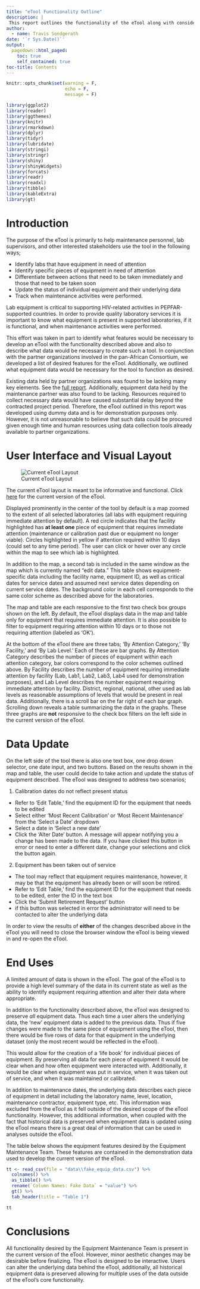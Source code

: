 ```yaml
---
title: "eTool Functionality Outline"
description: |
 This report outlines the functionality of the eTool along with considerations for future use of the underlying data
author:
  - name: Travis Sondgerath
date: '`r Sys.Date()`'
output:
  pagedown::html_paged:
    toc: true
    self_contained: true
toc-title: Contents
---
```


```r
knitr::opts_chunk$set(warning = F,
                      echo = F,
                      message = F)

library(ggplot2)
library(reader)
library(ggthemes)
library(knitr)
library(rmarkdown)
library(dplyr)
library(tidyr)
library(lubridate)
library(stringi)
library(stringr)
library(shiny)
library(shinyWidgets)
library(forcats)
library(readr)
library(readxl)
library(tibble)
library(kableExtra)
library(gt)
```

# Introduction

The purpose of the eTool is primarily to help maintenance personnel, lab supervisors, and other interested stakeholders use the tool in the following ways;

* Identify labs that have equipment in need of attention
* Identify specific pieces of equipment in need of attention
* Differentiate between actions that need to be taken immediately and those that need to be taken soon
* Update the status of individual equipment and their underlying data
* Track when maintenance activities were performed. 

Lab equipment is critical to supporting HIV-related activities in PEPFAR-supported countries. In order to provide quality laboratory services it is important to know what equipment is present in supported laboratories, if it is functional, and when maintenance activities were performed. 

This effort was taken in part to identify what features would be necessary to develop an eTool with the functionality described above and also to describe what data would be necessary to create such a tool. In conjunction with the partner organizations involved in the pan-African Consortium, we developed a list of desired features for the eTool. Additionally, we outlined what equipment data would be necessary for the tool to function as desired.

Existing data held by partner organizations was found to be lacking many key elements. See the [full report](https://github.com/paceafenet/etool_dev/blob/master/existing_lab_data_exploration.md). Additionally, equipment data held by the maintenance partner was also found to be lacking. Resources required to collect necessary data would have caused substantial delay beyond the contracted project period. Therefore, the eTool outlined in this report was developed using dummy data and is for demonstration purposes only. However, it is not unreasonable to believe that such data could be procured given enough time and human resources using data collection tools already available to partner organizations. 

# User Interface and Visual Layout

![Current eTool Layout](screen grabs/eTool pic full layout 2_15_19.jpg)

The current eTool layout is meant to be informative and functional. Click [here](https://travis-shinin-spot.shinyapps.io/etool_dev/) for the current version of the eTool. 

Displayed prominently in the center of the tool by default is a map zoomed to the extent of all selected laboratories (all labs with equipment requiring immediate attention by default). A red circle indicates that the facility highlighted has **at least one** piece of equipment that requires immediate attention (maintenance or calibration past due or equipment no longer viable). Circles highlighted in yellow if attention required within 10 days (could set to any time period). The user can click or hover over any circle within the map to see which lab is highlighted.

In addition to the map, a second tab is included in the same window as the map which is currently named "edit data." This table shows equipment-specific data including the facility name, equipment ID, as well as critical dates for service dates and assumed next service dates depending on current service dates. The background color in each cell corresponds to the same color scheme as described above for the laboratories. 

The map and table are each responsive to the first two check box groups shown on the left. By default, the eTool displays data in the map and table only for equipment that requires immediate attention. It is also possible to filter to equipment requiring attention within 10 days or to those not requiring attention (labeled as 'OK'). 

At the bottom of the eTool there are three tabs; 'By Attention Category,' 'By Facility,' and 'By Lab Level.' Each of these are bar graphs. By Attention Category describes the number of pieces of equipment within each attention category, bar colors correspond to the color schemes outlined above. By Facility describes the number of equipment requiring immediate attention by facility (Lab, Lab1, Lab2, Lab3, Lab4 used for demonstration purposes), and Lab Level describes the number equipment requiring immediate attention by facility. District, regional, national, other used as lab levels as reasonable assumptions of levels that would be present in real data. Additionally, there is a scroll bar on the far right of each bar graph. Scrolling down reveals a table summarizing the data in the graphs. These three graphs are **not** responsive to the check box filters on the left side in the current version of the eTool. 

# Data Update

On the left side of the tool there is also one text box, one drop down selector, one date input, and two buttons. Based on the results shown in the map and table, the user could decide to take action and update the status of equipment described. The eTool was designed to address two scenarios;

1. Calibration dates do not reflect present status
  * Refer to 'Edit Table,' find the equipment ID for the equipment that needs to be edited
  * Select either 'Most Recent Calibration' or 'Most Recent Maintenance' from the 'Select a Date' dropdown
  * Select a date in 'Select a new date'
  * Click the 'Alter Date' button. A message will appear notifying you a change has been made to the data. If you have clicked this button in error or need to enter a different date, change your selections and click the button again.

2. Equipment has been taken out of service
  * The tool may reflect that equipment requires maintenance, however, it may be that the equipment has already been or will soon be retired.
  * Refer to 'Edit Table,' find the equipment ID for the equipment that needs to be edited, enter the ID in the text box
  * Click the 'Submit Retirement Request' button
  * if this button was selected in error the administrator will need to be contacted to alter the underlying data
  
In order to view the results of **either** of the changes described above in the eTool you will need to close the browser window the eTool is being viewed in and re-open the eTool.

# End Uses

A limited amount of data is shown in the eTool. The goal of the eTool is to provide a high level summary of the data in its current state as well as the ability to identify equipment requiring attention and alter their data where appropriate.

In addition to the functionality described above, the eTool was designed to preserve *all* equipment data. Thus each time a user alters the underlying data, the 'new' equipment data is added to the previous data. Thus if five changes were made to the same piece of equipment using the eTool, then there would be five rows of data for that equipment in the underlying dataset (only the most recent would be reflected in the eTool). 

This would allow for the creation of a 'life book' for individual pieces of equipment. By preserving all data for each piece of equipment it would be clear when and how often equipment were interacted with. Additionally, it would be clear when equipment was put in service, when it was taken out of service, and when it was maintained or calibrated. 

In addition to maintenance dates, the underlying data describes each piece of equipment in detail including the laboratory name, level, location, maintenance contractor, equipment type, etc. This information was excluded from the eTool as it fell outside of the desired scope of the eTool functionality. However, this additional information, when coupled with the fact that historical data is preserved when equipment data is updated using the eTool means there is a great deal of information that can be used in analyses outside the eTool. 

The table below shows the equipment features desired by the Equipment Maintenance Team. These features are contained in the demonstration data used to develop the current version of the eTool. 

```r
tt <- read_csv(file = "data\\fake_equip_data.csv") %>% 
  colnames() %>% 
  as_tibble() %>% 
  rename(`Column Names: Fake Data` = "value") %>% 
  gt() %>% 
  tab_header(title = "Table 1")

tt

```

# Conclusions

All functionality desired by the Equipment Maintenance Team is present in the current version of the eTool. However, minor aesthetic changes may be desirable before finalizing. The eTool is designed to be interactive. Users can alter the underlying data behind the eTool, additionally, all historical equipment data is preserved allowing for multiple uses of the data outside of the eTool's core functionality. 





































